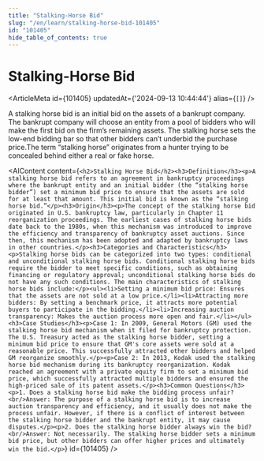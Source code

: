```yaml
---
title: "Stalking-Horse Bid"
slug: "/en/learn/stalking-horse-bid-101405"
id: "101405"
hide_table_of_contents: true
---
```



# Stalking-Horse Bid

<ArticleMeta id={101405} updatedAt={'2024-09-13 10:44:44'} alias={`[]`} />
<div className='border-solid border-b border-t-0 my-4 border-[var(--ifm-color-gray-300)]' />

A stalking horse bid is an initial bid on the assets of a bankrupt company. The bankrupt company will choose an entity from a pool of bidders who will make the first bid on the firm’s remaining assets. The stalking horse sets the low-end bidding bar so that other bidders can’t underbid the purchase price.The term “stalking horse” originates from a hunter trying to be concealed behind either a real or fake horse.

<AIContent content={`<h2>Stalking Horse Bid</h2><h3>Definition</h3><p>A stalking horse bid refers to an agreement in bankruptcy proceedings where the bankrupt entity and an initial bidder (the “stalking horse bidder”) set a minimum bid price to ensure that the assets are sold for at least that amount. This initial bid is known as the “stalking horse bid.”</p><h3>Origin</h3><p>The concept of the stalking horse bid originated in U.S. bankruptcy law, particularly in Chapter 11 reorganization proceedings. The earliest cases of stalking horse bids date back to the 1980s, when this mechanism was introduced to improve the efficiency and transparency of bankruptcy asset auctions. Since then, this mechanism has been adopted and adapted by bankruptcy laws in other countries.</p><h3>Categories and Characteristics</h3><p>Stalking horse bids can be categorized into two types: conditional and unconditional stalking horse bids. Conditional stalking horse bids require the bidder to meet specific conditions, such as obtaining financing or regulatory approval; unconditional stalking horse bids do not have any such conditions. The main characteristics of stalking horse bids include:</p><ul><li>Setting a minimum bid price: Ensures that the assets are not sold at a low price.</li><li>Attracting more bidders: By setting a benchmark price, it attracts more potential buyers to participate in the bidding.</li><li>Increasing auction transparency: Makes the auction process more open and fair.</li></ul><h3>Case Studies</h3><p>Case 1: In 2009, General Motors (GM) used the stalking horse bid mechanism when it filed for bankruptcy protection. The U.S. Treasury acted as the stalking horse bidder, setting a minimum bid price to ensure that GM's core assets were sold at a reasonable price. This successfully attracted other bidders and helped GM reorganize smoothly.</p><p>Case 2: In 2013, Kodak used the stalking horse bid mechanism during its bankruptcy reorganization. Kodak reached an agreement with a private equity firm to set a minimum bid price, which successfully attracted multiple bidders and ensured the high-priced sale of its patent assets.</p><h3>Common Questions</h3><p>1. Does a stalking horse bid make the bidding process unfair?<br/>Answer: The purpose of a stalking horse bid is to increase auction transparency and efficiency, and it usually does not make the process unfair. However, if there is a conflict of interest between the stalking horse bidder and the bankrupt entity, it may cause disputes.</p><p>2. Does the stalking horse bidder always win the bid?<br/>Answer: Not necessarily. The stalking horse bidder sets a minimum bid price, but other bidders can offer higher prices and ultimately win the bid.</p>`} id={101405} />
